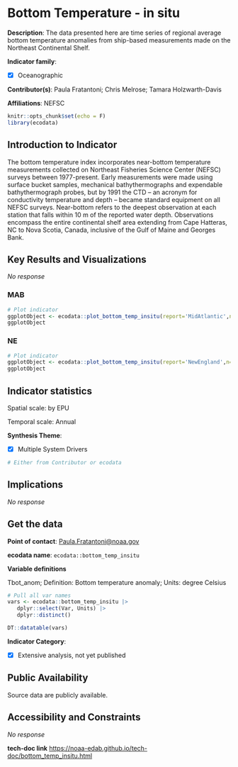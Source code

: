 # Bottom Temperature - in situ {#bottom_temp_insitu}

**Description**: The data presented here are time series of regional average bottom temperature anomalies from ship-based measurements made on the Northeast Continental Shelf.

**Indicator family**: 

- [X] Oceanographic


**Contributor(s)**: Paula Fratantoni; Chris Melrose; Tamara Holzwarth-Davis

**Affiliations**: NEFSC

```{r echo=FALSE}
knitr::opts_chunk$set(echo = F)
library(ecodata)
```
## Introduction to Indicator
The bottom temperature index incorporates near-bottom temperature measurements collected on Northeast Fisheries Science Center (NEFSC) surveys between 1977-present. Early measurements were made using surface bucket samples, mechanical bathythermographs and expendable bathythermograph probes, but by 1991 the CTD – an acronym for conductivity temperature and depth – became standard equipment on all NEFSC surveys. Near-bottom refers to the deepest observation at each station that falls within 10 m of the reported water depth. Observations encompass the entire continental shelf area extending from Cape Hatteras, NC to Nova Scotia, Canada, inclusive of the Gulf of Maine and Georges Bank.

## Key Results and Visualizations
_No response_

### MAB

```{r plot_bottom_temp_insituMAB}
# Plot indicator
ggplotObject <- ecodata::plot_bottom_temp_insitu(report='MidAtlantic',n=10)
ggplotObject
```

### NE

```{r plot_bottom_temp_insituNE}
# Plot indicator
ggplotObject <- ecodata::plot_bottom_temp_insitu(report='NewEngland',n=10)
ggplotObject
```


## Indicator statistics 
Spatial scale: by EPU

Temporal scale: Annual

**Synthesis Theme**:

- [X] Multiple System Drivers


```{r autostats_bottom_temp_insitu}
# Either from Contributor or ecodata
```

## Implications
_No response_

## Get the data

**Point of contact**: [Paula.Fratantoni@noaa.gov](mailto:Paula.Fratantoni@noaa.gov){.email}

**ecodata name**: `ecodata::bottom_temp_insitu`

**Variable definitions**

Tbot_anom; Definition: Bottom temperature anomaly; Units: degree Celsius

```{r vars_bottom_temp_insitu}
# Pull all var names
vars <- ecodata::bottom_temp_insitu |>
   dplyr::select(Var, Units) |>
   dplyr::distinct()

DT::datatable(vars)
```
**Indicator Category**:

- [X] Extensive analysis, not yet published


## Public Availability

Source data are publicly available.

## Accessibility and Constraints

_No response_

**tech-doc link**
<https://noaa-edab.github.io/tech-doc/bottom_temp_insitu.html>


